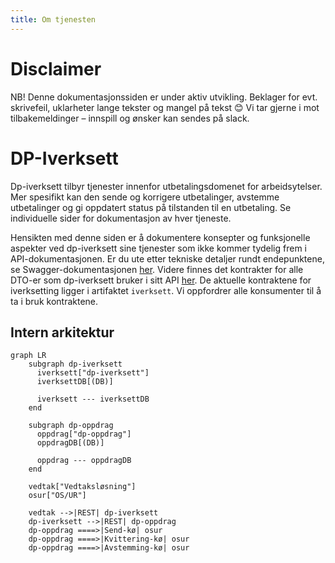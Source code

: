 ```yaml
---
title: Om tjenesten
---
```


# Disclaimer
NB! Denne dokumentasjonssiden er under aktiv utvikling. Beklager for evt. skrivefeil, uklarheter lange tekster og mangel på tekst 😊 Vi tar gjerne i mot tilbakemeldinger – innspill og ønsker kan sendes på slack.

# DP-Iverksett
Dp-iverksett tilbyr tjenester innenfor utbetalingsdomenet for arbeidsytelser. Mer spesifikt kan den sende og korrigere utbetalinger, avstemme utbetalinger og gi oppdatert status på tilstanden til en utbetaling.
Se individuelle sider for dokumentasjon av hver tjeneste.

Hensikten med denne siden er å dokumentere konsepter og funksjonelle aspekter ved dp-iverksett sine tjenester som ikke kommer tydelig frem i API-dokumentasjonen. Er du ute etter tekniske detaljer rundt endepunktene, se Swagger-dokumentasjonen
[her](https://dp-iverksett.intern.dev.nav.no/swagger-ui/index.html). Videre finnes det kontrakter for alle DTO-er som dp-iverksett bruker i sitt API [her](https://github.com/navikt/dp-kontrakter).
De aktuelle kontraktene for iverksetting ligger i artifaktet `iverksett`. Vi oppfordrer alle konsumenter til å ta i bruk kontraktene.

## Intern arkitektur

```mermaid
graph LR
    subgraph dp-iverksett
      iverksett["dp-iverksett"]
      iverksettDB[(DB)]

      iverksett --- iverksettDB
    end

    subgraph dp-oppdrag
      oppdrag["dp-oppdrag"]
      oppdragDB[(DB)]

      oppdrag --- oppdragDB
    end

    vedtak["Vedtaksløsning"]
    osur["OS/UR"]

    vedtak -->|REST| dp-iverksett
    dp-iverksett -->|REST| dp-oppdrag
    dp-oppdrag ====>|Send-kø| osur
    dp-oppdrag ====>|Kvittering-kø| osur
    dp-oppdrag ====>|Avstemming-kø| osur
```

